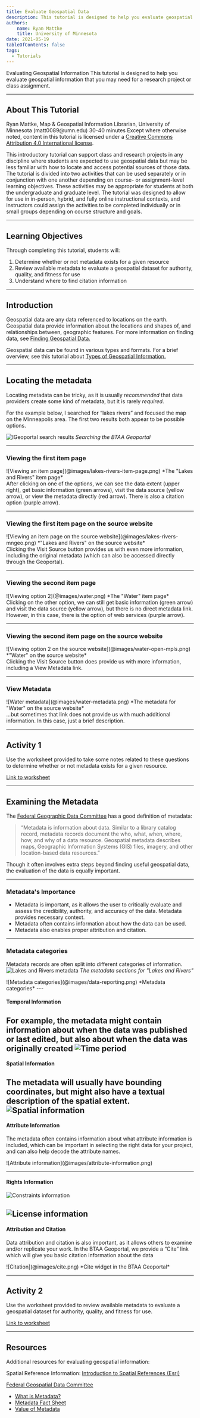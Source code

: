 ```yaml
---
title: Evaluate Geospatial Data
description: This tutorial is designed to help you evaluate geospatial information that you may need for a research project or class assignment.
authors:
    name: Ryan Mattke
    title: University of Minnesota
date: 2021-05-19
tableOfContents: false
tags:
  - Tutorials
---
```




<Slideshow>

<CoverSlide>
  <span slot="title">Evaluating Geospatial Information</span>
  <span slot="subtitle">This tutorial is designed to help you evaluate geospatial information that you may need for a research project or class assignment.</span>
</CoverSlide>

---

## About This Tutorial

<MetadataBlock>
  <Fragment slot="author">
    Ryan Mattke, Map & Geospatial Information Librarian, University of Minnesota (matt0089@umn.edu)
  </Fragment>
  <Fragment slot="time">
    30-40 minutes
  </Fragment>
  <Fragment slot="license">
    Except where otherwise noted, content in this tutorial is licensed under a <a href="https://creativecommons.org/licenses/by/4.0/">Creative Commons Attribution 4.0 International license</a>.
  </Fragment>
  
  This introductory tutorial can support class and research projects in any discipline where students are expected to use geospatial data but may be less familiar with how to locate and access potential sources of those data. The tutorial is divided into two activities that can be used separately or in conjunction with one another depending on course- or assignment-level learning objectives. These activities may be appropriate for students at both the undergraduate and graduate level. The tutorial was designed to allow for use in in-person, hybrid, and fully online instructional contexts, and instructors could assign the activities to be completed individually or in small groups depending on course structure and goals.
</MetadataBlock>

---

## Learning Objectives

Through completing this tutorial, students will:

1. Determine whether or not metadata exists for a given resource
1. Review available metadata to evaluate a geospatial dataset for authority, quality, and fitness for use
1. Understand where to find citation information

---

## Introduction

Geospatial data are any data referenced to locations on the earth. Geospatial data provide information about the locations and shapes of, and relationships between, geographic features. For more information on finding data, see [Finding Geospatial Data.](03_find-geospatial-data)

Geospatial data can be found in various types and formats. For a brief overview, see this tutorial about [Types of Geospatial Information.](01_types-of-geospatial-information)

---

## Locating the metadata

Locating metadata can be tricky, as it is usually *recommended* that data providers create some kind of metadata, but it is rarely *required*.

For the example below, I searched for “lakes rivers” and focused the map on the Minneapolis area. The first two results both appear to be possible options.


  ![IGeoportal search results](@images/lakes-rivers.png)
  *Searching the BTAA Geoportal*


---
### Viewing the first item page

<TwoThirdsLayout>
  <div slot="left">
  ![Viewing an item page](@images/lakes-rivers-item-page.png)
  *The "Lakes and Rivers" item page*
   </div>
  <div slot="right">
  After clicking on one of the options, we can see the data extent (upper right), get basic information (green arrows), visit the data source (yellow arrow), or view the metadata directly (red arrow). There is also a citation option (purple arrow).
  </div>
</TwoThirdsLayout>

---
### Viewing the first item page on the source website

<TwoThirdsLayout>
  <div slot="left">
  ![Viewing an item page on the source website](@images/lakes-rivers-mngeo.png)
  *"Lakes and Rivers" on the source website*
   </div>
  <div slot="right">
  Clicking the Visit Source button provides us with even more information, including the original metadata (which can also be accessed directly through the Geoportal).
  </div>
</TwoThirdsLayout>

---
### Viewing the second item page

<TwoThirdsLayout>
  <div slot="left">
  ![Viewing option 2](@images/water.png)
  *The "Water" item page*
   </div>
  <div slot="right">
  Clicking on the other option, we can still get basic information (green arrow) and visit the data source (yellow arrow), but there is no direct metadata link. However, in this case, there is the option of web services (purple arrow).
  </div>
</TwoThirdsLayout>

---
### Viewing the second item page on the source website

<TwoThirdsLayout>
  <div slot="left">
  ![Viewing option 2 on the source website](@images/water-open-mpls.png)
  *"Water" on the source website*
   </div>
  <div slot="right">
  Clicking the Visit Source button does provide us with more information, including a View Metadata link.
  </div>
</TwoThirdsLayout>

---
### View Metadata

<TwoThirdsLayout>
  <div slot="left">
  ![Water metadata](@images/water-metadata.png)
  *The metadata for "Water" on the source website*
   </div>
  <div slot="right">
  ...but sometimes that link does not provide us with much additional information. In this case, just a brief description.
  </div>
</TwoThirdsLayout>

---

## Activity 1

Use the worksheet provided to take some notes related to these questions to determine whether or not metadata exists for a given resource.

[Link to worksheet](/public/documents/LocatingMetadata.pdf)

---

## Examining the Metadata

The [Federal Geographic Data Committee](https://www.fgdc.gov/metadata) has a good definition of metadata: 
> “Metadata is information about data. Similar to a library catalog record, metadata records document the who, what, when, where, how, and why of a data resource. Geospatial metadata describes maps, Geographic Information Systems (GIS) files, imagery, and other location-based data resources.”

Though it often involves extra steps beyond finding useful geospatial data, the evaluation of the data is equally important.

---

### Metadata's Importance


* Metadata is important, as it allows the user to critically evaluate and assess the credibility, authority, and accuracy of the data. Metadata provides necessary context.
* Metadata often contains information about how the data can be used.
* Metadata also enables proper attribution and citation.

---

### Metadata categories

Metadata records are often split into different categories of information.
<CardGrid>
<Card>
  ![Lakes and Rivers metadata](@images/lakes-rivers-metadata.png)
  *The metadata sections for "Lakes and Rivers"*
</Card>

<Card>
  ![Metadata categories](@images/data-reporting.png)
  *Metadata categories*
</Card>
</CardGrid>
---

#### Temporal Information

For example, the metadata might contain information about when the data was published or last edited, but also about when the data was originally created
<Card>
![Time period](@images/time-period.png)
</Card>
---
#### Spatial Information

The metadata will usually have bounding coordinates, but might also have a textual description of the spatial extent.
<Card>
![Spatial information](@images/spatial-information.png)
</Card>
---

#### Attribute Information

The metadata often contains information about what attribute information is included, which can be important in selecting the right data for your project, and can also help decode the attribute names.

<Card>
![Attribute information](@images/attribute-information.png)
</Card>

---

#### Rights Information

<CardGrid>
<Card title = "Some data might be public domain.">

![Constraints information](@images/rights-information-01.png)
</Card>
<Card title = "While other data may be available, but have some restrictions on reuse.">

![License information](@images/rights-information-02.png)
</Card>
</CardGrid>
---

#### Attribution and Citation

Data attribution and citation is also important, as it allows others to examine and/or replicate your work.  In the BTAA Geoportal, we provide a “Cite” link which will give you basic citation information about the data

<Card>
![Citation](@images/cite.png)
  *Cite widget in the BTAA Geoportal*
</Card>

---

## Activity 2

Use the worksheet provided to review available metadata to evaluate a geospatial dataset for authority, quality, and fitness for use.

[Link to worksheet](/public/documents/ExaminingMetadata.pdf)

---

## Resources

Additional resources for evaluating geospatial information:

Spatial Reference Information: [Introduction to Spatial References (Esri)
](https://developers.arcgis.com/documentation/core-concepts/spatial-references/)

[Federal Geospatial Data Committee](https://www.fgdc.gov/metadata)

* [What is Metadata?](https://www.fgdc.gov/metadata/documents/WhatIsMetaFiles/WhatIsMetadataPDF)
* [Metadata Fact Sheet](https://www.fgdc.gov/resources/factsheets/documents/GeospatialMetadata-July2011.pdf)
* [Value of Metadata](https://www.fgdc.gov/metadata/documents/ValueOfMetaFiles/ValueOfMetaPDF)

</Slideshow>
